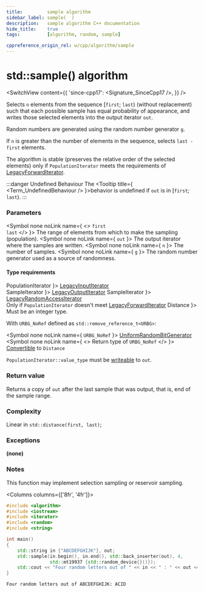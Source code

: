 ```yaml
---
title:         sample algorithm
sidebar_label: sample(  )
description:   sample algorithm C++ documentation
hide_title:    true
tags:          [algorithm, random, sample]

cppreference_origin_rel: w/cpp/algorithm/sample
---
```



<!-- Terms -->


<!----------------- Codes ---------------------->


# std::sample() algorithm

<SwitchView content={{
  'since-cpp17': <Signature_SinceCpp17 />,
}} />

Selects `n` elements from the sequence [`first`; `last`) (without replacement) such that each possible sample has equal probability of appearance, and writes those selected elements into the output iterator `out`.

Random numbers are generated using the random number generator `g`.

If `n` is greater than the number of elements in the sequence, selects `last - first` elements.

The algorithm is stable (preserves the relative order of the selected elements) only if `PopulationIterator` meets the requirements of [LegacyForwardIterator](/docs/named_req/LegacyForwardIterator).

:::danger Undefined Behaviour
The <Tooltip title={ <Term_UndefinedBehaviour /> }>behavior is undefined</Tooltip> if `out` is in [`first`; `last`).
:::

### Parameters

<SymbolTable>

  <Symbol none noLink name={ <> <code>first</code> <br/> <code>last</code> </> }>
    The range of elements from which to make the sampling (population).
  </Symbol>
  <Symbol none noLink name={ <code>out</code> }>
    The output iterator where the samples are written.
  </Symbol>
  <Symbol none noLink name={ <code>n</code> }>
    The number of samples.
  </Symbol>
  <Symbol none noLink name={ <code>g</code> }>
    The random number generator used as a source of randomness.
  </Symbol>

</SymbolTable>

#### Type requirements

<SymbolTable>
  <Symbol none noLink name={ <code>PopulationIterator</code> }>
    <a href="/docs/named_req/LegacyInputIterator">LegacyInputIterator</a> <br/>
  </Symbol>
  <Symbol none noLink name={ <code>SampleIterator</code> }>
    <a href="/docs/named_req/LegacyOutputIterator">LegacyOutputIterator</a>
  </Symbol>
  <Symbol none noLink name={ <code>SampleIterator</code> }>
    <a href="/docs/named_req/LegacyRandomAccessIterator">LegacyRandomAccessIterator</a> <br/>
    <span class="inline-caution">Only if <code>PopulationIterator</code> doesn't meet <a href="/docs/named_req/LegacyForwardIterator">LegacyForwardIterator</a> </span>
  </Symbol>
  <Symbol none noLink name={ <code>Distance</code> }>
    Must be an integer type.
  </Symbol>
</SymbolTable>

With `URBG_NoRef` defined as `std::remove_reference_t<URBG>`:

<SymbolTable>

  <Symbol none noLink name={ <code>URBG_NoRef</code> }>
    <a href="/docs/named_req/UniformRandomBitGenerator">UniformRandomBitGenerator</a>
  </Symbol>
  <Symbol none noLink name={ <> Return type of <code>URBG_NoRef</code> </> }>
    <a href="#">Convertible</a> to <code>Distance</code>
  </Symbol>

</SymbolTable>


`PopulationIterator::value_type`  must be [writeable](#) to `out`.

### Return value

Returns a copy of `out` after the last sample that was output, that is, end of the sample range.

### Complexity

Linear in `std::distance(first, last)`;

### Exceptions

**(none)**

### Notes

This function may implement selection sampling or reservoir sampling.

<Columns columns={['8fr', '4fr']}>
<div>

```cpp title='Main.cpp' showLineNumbers
#include <algorithm>
#include <iostream>
#include <iterator>
#include <random>
#include <string>

int main()
{
    std::string in {"ABCDEFGHIJK"}, out;
    std::sample(in.begin(), in.end(), std::back_inserter(out), 4,
                std::mt19937 {std::random_device{}()});
    std::cout << "Four random letters out of " << in << " : " << out << '\n';
}
```

</div>
<div>

```plaintext title="Possible Output"
Four random letters out of ABCDEFGHIJK: ACID
```

</div>
</Columns>

